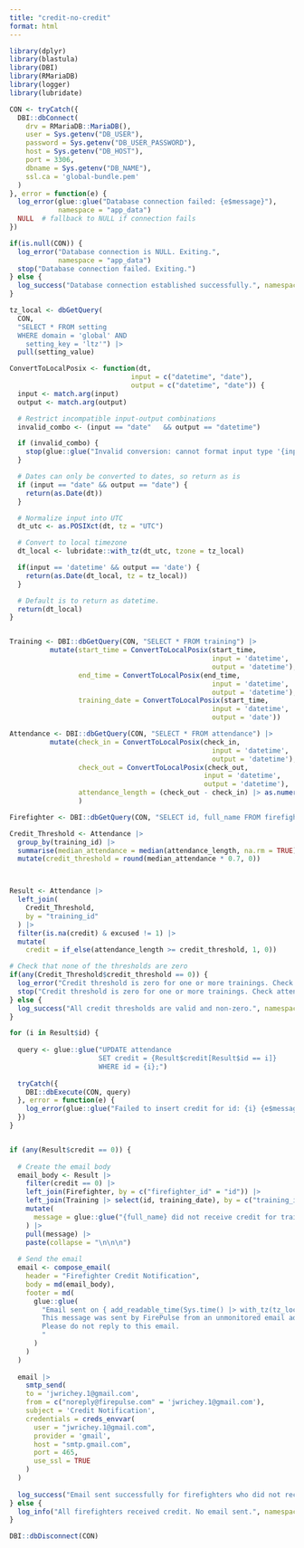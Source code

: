 ```yaml
---
title: "credit-no-credit"
format: html
---
```



```r
library(dplyr)
library(blastula)
library(DBI)
library(RMariaDB)
library(logger)
library(lubridate)

CON <- tryCatch({
  DBI::dbConnect(
    drv = RMariaDB::MariaDB(),
    user = Sys.getenv("DB_USER"),
    password = Sys.getenv("DB_USER_PASSWORD"),
    host = Sys.getenv("DB_HOST"),
    port = 3306,
    dbname = Sys.getenv("DB_NAME"),
    ssl.ca = 'global-bundle.pem'
  )
}, error = function(e) {
  log_error(glue::glue("Database connection failed: {e$message}"),
            namespace = "app_data")
  NULL  # fallback to NULL if connection fails
})

if(is.null(CON)) {
  log_error("Database connection is NULL. Exiting.",
            namespace = "app_data")
  stop("Database connection failed. Exiting.")
} else {
  log_success("Database connection established successfully.", namespace = "app_data")
}

```

```r

tz_local <- dbGetQuery(
  CON,
  "SELECT * FROM setting
  WHERE domain = 'global' AND
    setting_key = 'ltz'") |>
  pull(setting_value)

ConvertToLocalPosix <- function(dt,
                              input = c("datetime", "date"),
                              output = c("datetime", "date")) {
  input <- match.arg(input)
  output <- match.arg(output)

  # Restrict incompatible input-output combinations
  invalid_combo <- (input == "date"   && output == "datetime")

  if (invalid_combo) {
    stop(glue::glue("Invalid conversion: cannot format input type '{input}' as output type '{output}'"))
  }

  # Dates can only be converted to dates, so return as is
  if (input == "date" && output == "date") {
    return(as.Date(dt))
  }

  # Normalize input into UTC
  dt_utc <- as.POSIXct(dt, tz = "UTC")

  # Convert to local timezone
  dt_local <- lubridate::with_tz(dt_utc, tzone = tz_local)

  if(input == 'datetime' && output == 'date') {
    return(as.Date(dt_local, tz = tz_local))
  }

  # Default is to return as datetime.
  return(dt_local)
}



```


```r
Training <- DBI::dbGetQuery(CON, "SELECT * FROM training") |>
          mutate(start_time = ConvertToLocalPosix(start_time,
                                                  input = 'datetime',
                                                  output = 'datetime'),
                 end_time = ConvertToLocalPosix(end_time,
                                                  input = 'datetime',
                                                  output = 'datetime'),
                 training_date = ConvertToLocalPosix(start_time,
                                                  input = 'datetime',
                                                  output = 'date'))

Attendance <- DBI::dbGetQuery(CON, "SELECT * FROM attendance") |>
          mutate(check_in = ConvertToLocalPosix(check_in,
                                                  input = 'datetime',
                                                  output = 'datetime'),
                 check_out = ConvertToLocalPosix(check_out,
                                                input = 'datetime',
                                                output = 'datetime'),
                 attendance_length = (check_out - check_in) |> as.numeric() |> round(0)
                 )

Firefighter <- DBI::dbGetQuery(CON, "SELECT id, full_name FROM firefighter")

```


```r
Credit_Threshold <- Attendance |> 
  group_by(training_id) |> 
  summarise(median_attendance = median(attendance_length, na.rm = TRUE) |> round(0)) |> 
  mutate(credit_threshold = round(median_attendance * 0.7, 0))



Result <- Attendance |> 
  left_join(
    Credit_Threshold, 
    by = "training_id"
  ) |>
  filter(is.na(credit) & excused != 1) |> 
  mutate(
    credit = if_else(attendance_length >= credit_threshold, 1, 0))

# Check that none of the thresholds are zero
if(any(Credit_Threshold$credit_threshold == 0)) {
  log_error("Credit threshold is zero for one or more trainings. Check attendance data.", namespace = "app_data")
  stop("Credit threshold is zero for one or more trainings. Check attendance data.")
} else {
  log_success("All credit thresholds are valid and non-zero.", namespace = "app_data")
}


```

```r

for (i in Result$id) {
  
  query <- glue::glue("UPDATE attendance
                      SET credit = {Result$credit[Result$id == i]}
                      WHERE id = {i};")
  
  tryCatch({
    DBI::dbExecute(CON, query)
  }, error = function(e) {
    log_error(glue::glue("Failed to insert credit for id: {i} {e$message}"), namespace = "app_data")
  })
}



```

```r
if (any(Result$credit == 0)) {
  
  # Create the email body
  email_body <- Result |> 
    filter(credit == 0) |> 
    left_join(Firefighter, by = c("firefighter_id" = "id")) |> 
    left_join(Training |> select(id, training_date), by = c("training_id" = 'id')) |> 
    mutate(
      message = glue::glue("{full_name} did not receive credit for training on {training_date} due to insufficient attendance. The average attendance was {median_attendance} minutes and {credit_threshold} minutes were needed for credit. {full_name} attended for {attendance_length} minute(s)).")
    ) |> 
    pull(message) |> 
    paste(collapse = "\n\n\n")
  
  # Send the email
  email <- compose_email(
    header = "Firefighter Credit Notification",
    body = md(email_body),
    footer = md(
      glue::glue(
        "Email sent on { add_readable_time(Sys.time() |> with_tz(tz_local))}.
        This message was sent by FirePulse from an unmonitored email address.
        Please do not reply to this email.
        "
      )
    )
  )
  
  email |> 
    smtp_send(
    to = 'jwrichey.1@gmail.com',
    from = c("noreply@firepulse.com" = 'jwrichey.1@gmail.com'),
    subject = 'Credit Notification',
    credentials = creds_envvar(
      user = "jwrichey.1@gmail.com",
      provider = 'gmail',
      host = "smtp.gmail.com",
      port = 465,
      use_ssl = TRUE
    )
  )
  
  log_success("Email sent successfully for firefighters who did not receive credit.", namespace = "app_data")
} else {
  log_info("All firefighters received credit. No email sent.", namespace = "app_data")
}

DBI::dbDisconnect(CON)


```
